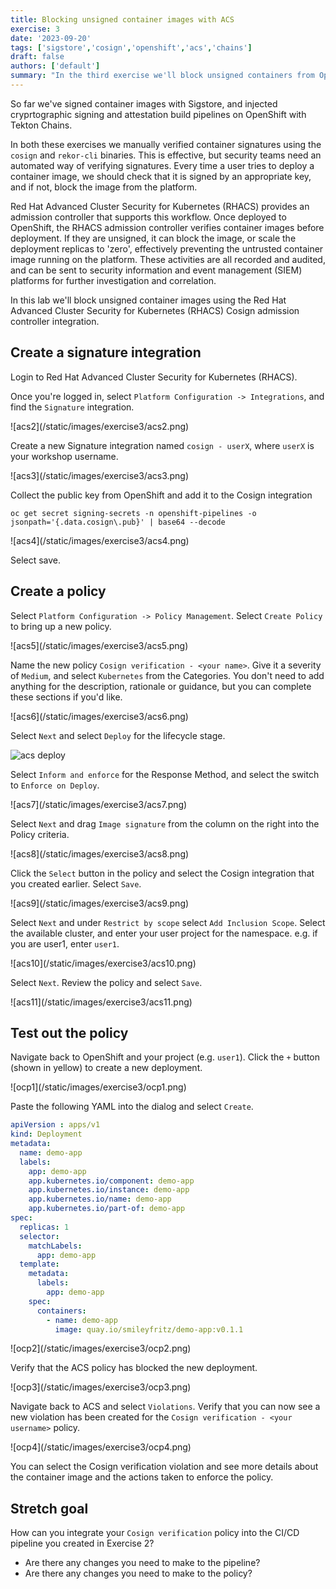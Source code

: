 ```yaml
---
title: Blocking unsigned container images with ACS
exercise: 3
date: '2023-09-20'
tags: ['sigstore','cosign','openshift','acs','chains']
draft: false
authors: ['default']
summary: "In the third exercise we'll block unsigned containers from OpenShift"
---
```

So far we've signed container images with Sigstore, and injected cryprtographic signing and attestation build pipelines on OpenShift with Tekton Chains.

In both these exercises we manually verified container signatures using the `cosign` and `rekor-cli` binaries. This is effective, but security teams need an automated way of verifying signatures. Every time a user tries to deploy a container image, we should check that it is signed by an appropriate key, and if not, block the image from the platform.

Red Hat Advanced Cluster Security for Kubernetes (RHACS) provides an admission controller that supports this workflow. Once deployed to OpenShift, the RHACS admission controller verifies container images before deployment. If they are unsigned, it can block the image, or scale the deployment replicas to 'zero', effectively preventing the untrusted container image running on the platform. These activities are all recorded and audited, and can be sent to security information and event management (SIEM) platforms for further investigation and correlation.

In this lab we'll block unsigned container images using the Red Hat Advanced Cluster Security for Kubernetes (RHACS) Cosign admission controller integration.

## Create a signature integration
Login to Red Hat Advanced Cluster Security for Kubernetes (RHACS). 

Once you're logged in, select `Platform Configuration -> Integrations`, and find the `Signature` integration.

<Zoom>
![acs2](/static/images/exercise3/acs2.png)
</Zoom>

Create a new Signature integration named `cosign - userX`, where `userX` is your workshop username.

<Zoom>
![acs3](/static/images/exercise3/acs3.png)
</Zoom>

Collect the public key from OpenShift and add it to the Cosign integration
```
oc get secret signing-secrets -n openshift-pipelines -o jsonpath='{.data.cosign\.pub}' | base64 --decode
```
<Zoom>
![acs4](/static/images/exercise3/acs4.png)
</Zoom>

Select save.

## Create a policy
Select `Platform Configuration -> Policy Management`. Select `Create Policy` to bring up a new policy.

<Zoom>
![acs5](/static/images/exercise3/acs5.png)
</Zoom>

Name the new policy `Cosign verification - <your name>`. Give it a severity of `Medium`, and select `Kubernetes` from the Categories. You don't need to add anything for the description, rationale or guidance, but you can complete these sections if you'd like.

<Zoom>
![acs6](/static/images/exercise3/acs6.png)
</Zoom>

Select `Next` and select `Deploy` for the lifecycle stage. 

![acs deploy](/static/images/exercise3/deploy.png)

Select `Inform and enforce` for the Response Method, and select the switch to `Enforce on Deploy`.

<Zoom>
![acs7](/static/images/exercise3/acs7.png)
</Zoom>

Select `Next` and drag `Image signature` from the column on the right into the Policy criteria. 

<Zoom>
![acs8](/static/images/exercise3/acs8.png)
</Zoom>

Click the `Select` button in the policy and select the Cosign integration that you created earlier. Select `Save`.

<Zoom>
![acs9](/static/images/exercise3/acs9.png)
</Zoom>

Select `Next` and under `Restrict by scope` select `Add Inclusion Scope`. Select the available cluster, and enter your user project for the namespace. e.g. if you are user1, enter `user1`.

<Zoom>
![acs10](/static/images/exercise3/acs10.png)
</Zoom>

Select `Next`. Review the policy and select `Save`.

<Zoom>
![acs11](/static/images/exercise3/acs11.png)
</Zoom>

## Test out the policy
Navigate back to OpenShift and your project (e.g. `user1`). Click the `+` button (shown in yellow) to create a new deployment.

<Zoom>
![ocp1](/static/images/exercise3/ocp1.png)
</Zoom>

Paste the following YAML into the dialog and select `Create`.
```yaml
apiVersion : apps/v1
kind: Deployment
metadata:
  name: demo-app
  labels:
    app: demo-app
    app.kubernetes.io/component: demo-app
    app.kubernetes.io/instance: demo-app
    app.kubernetes.io/name: demo-app
    app.kubernetes.io/part-of: demo-app
spec:
  replicas: 1
  selector:
    matchLabels:
      app: demo-app
  template:
    metadata:
      labels:
        app: demo-app
    spec:
      containers:
        - name: demo-app
          image: quay.io/smileyfritz/demo-app:v0.1.1
```
<Zoom>
![ocp2](/static/images/exercise3/ocp2.png)
</Zoom>

Verify that the ACS policy has blocked the new deployment.

<Zoom>
![ocp3](/static/images/exercise3/ocp3.png)
</Zoom>

Navigate back to ACS and select `Violations`. Verify that you can now see a new violation has been created for the `Cosign verification - <your username>` policy.

<Zoom>
![ocp4](/static/images/exercise3/ocp4.png)
</Zoom>

You can select the Cosign verification violation and see more details about the container image and the actions taken to enforce the policy.

## Stretch goal
How can you integrate your `Cosign verification` policy into the CI/CD pipeline you created in Exercise 2? 
- Are there any changes you need to make to the pipeline?
- Are there any changes you need to make to the policy?